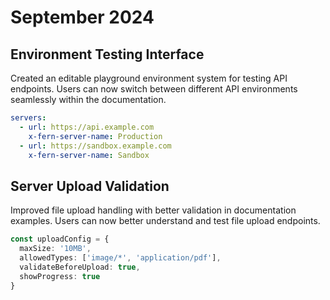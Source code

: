 # September 2024

## Environment Testing Interface
Created an editable playground environment system for testing API endpoints. Users can now switch between different API environments seamlessly within the documentation.

```yaml openapi.yml
servers:
  - url: https://api.example.com
    x-fern-server-name: Production
  - url: https://sandbox.example.com
    x-fern-server-name: Sandbox
```

## Server Upload Validation
Improved file upload handling with better validation in documentation examples. Users can now better understand and test file upload endpoints.

```typescript
const uploadConfig = {
  maxSize: '10MB',
  allowedTypes: ['image/*', 'application/pdf'],
  validateBeforeUpload: true,
  showProgress: true
}
```